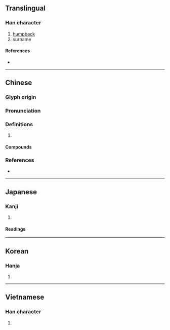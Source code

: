 {{character info/new}}
{{also|偻}}
==Translingual==

===Han character===
{{Han char|rn=9|rad=人|as=11|sn=13|four=25244|canj=OLLV|ids=⿰亻婁}}

# [[humpback]]
# surname

====References====
* {{Han ref|kx=0115.170|dkj=01045|dj=0246.050|hdz=10210.180|uh=50C2|ud=20674|bh=DCBC|bd=56508}}

----

==Chinese==
{{zh-forms|s=偻}}

===Glyph origin===
{{Han etym}}

===Pronunciation===
{{zh-pron
|m=僂
|c=leoi5,lau4
|mc=y
|oc=y
|cat=
}}

===Definitions===
{{zh-hanzi}}

# {{rfdef|zh}}

====Compounds====
{{zh-der|上僂|佝僂|佝僂病|傴僂|僂人|僂儸|僂指|僂行|垂白上僂|痀僂|踽僂}}

===References===
* {{R:yue:Hanzi}}

----

==Japanese==

===Kanji===
{{ja-kanji|grade=|rs=人11}}

# {{defn|lang=ja|sort=人11}}

====Readings====
{{ja-readings
|goon=る
|kanon=る, ろう
|kun=かが-む
}}

----

==Korean==

===Hanja===
{{ko-hanja|hangeul=루|rv=ru|mr=ru}}

# {{defn|lang=ko|sort=人11}}

----

==Vietnamese==

===Han character===
{{vi-hantu|[[lũ]]|rs=人11}}

# {{defn|lang=vi|sort=人11}}